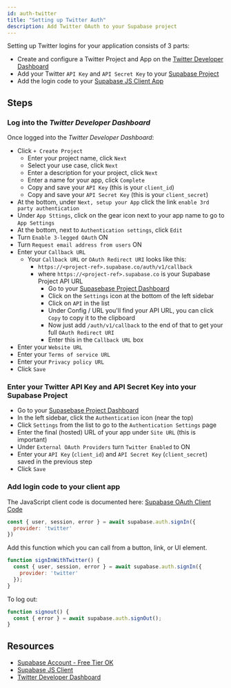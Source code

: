 ```yaml
---
id: auth-twitter
title: "Setting up Twitter Auth"
description: Add Twitter OAuth to your Supabase project
---
```



Setting up Twitter logins for your application consists of 3 parts:

* Create and configure a Twitter Project and App on the [Twitter Developer Dashboard](https://developer.twitter.com/en/portal/dashboard) 
* Add your Twitter `API Key` and `API Secret Key` to your [Supabase Project](https://supabase.io)
* Add the login code to your [Supabase JS Client App](https://github.com/supabase/supabase-js)

## Steps

### Log into the *Twitter Developer Dashboard*

Once logged into the *Twitter Developer Dashboard*:

- Click `+ Create Project`
  - Enter your project name, click `Next`
  - Select your use case, click `Next`
  - Enter a description for your project, click `Next`
  - Enter a name for your app, click `Complete`
  - Copy and save your `API Key` (this is your `client_id`)
  - Copy and save your `API Secret Key` (this is your `client_secret`)
- At the bottom, under `Next, setup your App` click the link `enable 3rd party authentication`
- Under `App Sttings`, click on the gear icon next to your app name to go to `App Settings`
- At the bottom, next to `Authentication settings`, click `Edit`
- Turn `Enable 3-legged OAuth` ON
- Turn `Request email address from users` ON
- Enter your `Callback URL` 
    - Your `Callback URL` or `OAuth Redirect URI` looks like this:
      - `https://<project-ref>.supabase.co/auth/v1/callback`
      - where `https://<project-ref>.supabase.co` is your Supabase Project API URL
          - Go to your [Supasebase Project Dashboard](https://supabase.io)
          - Click on the `Settings` icon at the bottom of the left sidebar
          - Click on `API` in the list
          - Under Config / URL you'll find your API URL, you can click `Copy` to copy it to the clipboard
          - Now just add `/auth/v1/callback` to the end of that to get your full `OAuth Redirect URI`
          - Enter this in the `Callback URL` box
- Enter your `Website URL`
- Enter your `Terms of service URL`
- Enter your `Privacy policy URL`
- Click `Save`

### Enter your Twitter API Key and API Secret Key into your Supabase Project

- Go to your [Supasebase Project Dashboard](https://supabase.io)
- In the left sidebar, click the `Authentication` icon (near the top)
- Click `Settings` from the list to go to the `Authentication Settings` page
- Enter the final (hosted) URL of your app under `Site URL` (this is important)
- Under `External OAuth Providers` turn `Twitter Enabled` to ON
- Enter your `API Key` (`client_id`) and `API Secret Key` (`client_secret`) saved in the previous step
- Click `Save`

### Add login code to your client app

The JavaScript client code is documented here: [Supabase OAuth Client Code](https://supabase.io/docs/reference/javascript/auth-signin#sign-in-using-third-party-providers)

```js
const { user, session, error } = await supabase.auth.signIn({
  provider: 'twitter'
})
```

Add this function which you can call from a button, link, or UI element.

```js
function signInWithTwitter() {
  const { user, session, error } = await supabase.auth.signIn({
    provider: 'twitter'
  });
}
```

To log out:

```js
function signout() {
  const { error } = await supabase.auth.signOut();
}
```

## Resources

* [Supabase Account - Free Tier OK](https://supabase.io)
* [Supabase JS Client](https://github.com/supabase/supabase-js)
* [Twitter Developer Dashboard](https://developer.twitter.com/en/portal/dashboard) 